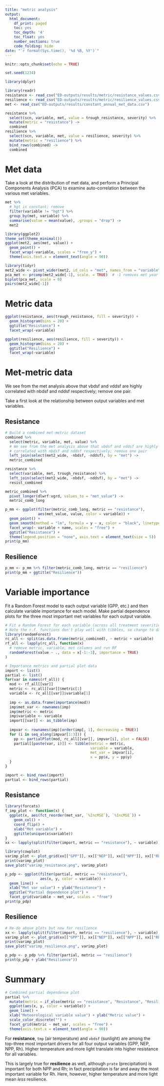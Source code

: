 ```yaml
---
title: "metric analysis"
output:
  html_document:
    df_print: paged
    toc: yes
    toc_depth: '4'
    toc_float: yes
    number_sections: true
    code_folding: hide
date: "`r format(Sys.time(), '%d %B, %Y')`"
---
```


```r
knitr::opts_chunk$set(echo = TRUE)

set.seed(1234)

library(dplyr)

library(readr)
resistance <- read_csv("ED-outputs/results/metric/resistance_values.csv")
resilience <- read_csv("ED-outputs/results/metric/resilience_values.csv")
met <- read_csv("ED-outputs/results/constant_annual_met_data.csv")

resistance %>% 
  select(scn, variable, met, value = trough_resistance, severity) %>% 
  mutate(metric = "resistance") ->
  combined
resilience %>% 
  select(scn, variable, met, value = resilience, severity) %>% 
  mutate(metric = "resilience") %>% 
  bind_rows(combined) ->
  combined
```

# Met data

Take a look at the distribution of met data, and perform a Principal Components
Analysis (PCA) to examine auto-correlation between the various met variables.

```r
met %>% 
  # hgt is constant; remove
  filter(variable != "hgt") %>%   
  group_by(met, variable) %>% 
  summarise(value = mean(value), .groups = "drop") ->
  met2

library(ggplot2)
theme_set(theme_minimal())
ggplot(met2, aes(met, value)) +
  geom_point() + 
  facet_wrap(~variable, scales = "free_y") +
  theme(axis.text.x = element_text(angle = 90))

library(tidyr)
met2_wide <- pivot_wider(met2, id_cols = "met", names_from = "variable")
pca_met <- prcomp(met2_wide[-1], scale. = TRUE)  # -1 removes met year column 
biplot(pca_met, scale = 0)
pairs(met2_wide[-1])
```

# Metric data

```r
ggplot(resistance, aes(trough_resistance, fill = severity)) +
  geom_histogram(bins = 20) + 
  ggtitle("Resistance") +
  facet_wrap(~variable)

ggplot(resilience, aes(resilience, fill = severity)) +
  geom_histogram(bins = 20) + 
  ggtitle("Resilience") +
  facet_wrap(~variable)
```

# Met-metric data {.tabset}

We see from the met analysis above that vbdsf and vddsf are highly
correlated with nbdsf and nddsf respectively; remove one pair.

Take a first look at the relationship between output variables and met variables.

## Resistance

```r
# Build a combined met-metric dataset
combined %>% 
  select(metric, variable, met, value) %>% 
  # We see from the met analysis above that vbdsf and vddsf are highly
  # correlated with nbdsf and nddsf respectively; remove one pair
  left_join(select(met2_wide, -nbdsf, -nddsf), by = "met") ->
  metric_combined

resistance %>% 
  select(variable, met, trough_resistance) %>% 
  left_join(select(met2_wide, -nbdsf, -nddsf), by = "met") ->
  resist_combined

metric_combined %>% 
  pivot_longer(dlwrf:vgrd, values_to = "met_value") ->
  metric_comb_long

p_mm <- ggplot(filter(metric_comb_long, metric == "resistance"), 
               aes(met_value, value, color = variable)) +
  geom_point() + 
  geom_smooth(method = "lm", formula = y ~ x, color = "black", linetype = 5) +
  facet_wrap(~ variable + name, scales = "free") + 
  ggtitle("Resistance") +
  theme(legend.position = "none", axis.text = element_text(size = 5))
print(p_mm)
```

## Resilience

```r
p_mm <- p_mm %+% filter(metric_comb_long, metric == "resilience")
print(p_mm + ggtitle("Resilience"))
```

# Variable importance {.tabset}

Fit a Random Forest model to each output variable (GPP, etc.) and then calculate
variable importance for each model. Make partial dependence plots for the
three most important met variables for each output variable.

```r
# Fit a Random Forest for each variable (across all treatment severities)
# Note the r.f. functions don't play well with tibbles, so change to data frame
library(randomForest)
rc_all <- split(as.data.frame(metric_combined), ~ metric + variable)
rf_all <- lapply(rc_all, function(x) 
  # remove metric, variable, met columns and run RF
  randomForest(value ~ ., data = x[-1:-3], importance = TRUE)
)

# Importance metrics and partial plot data
import <- list()
partial <- list()
for(var in names(rf_all)) {
  mod <- rf_all[[var]]
  metric <- rc_all[[var]]$metric[1]
  variable <- rc_all[[var]]$variable[1]
  
  imp <- as.data.frame(importance(mod))
  imp$met_var <- rownames(imp)
  imp$metric <- metric
  imp$variable <- variable
  import[[var]] <- as_tibble(imp)
  
  impvar <- rownames(imp)[order(imp[, 1], decreasing = TRUE)]
  for (i in seq_along(impvar[1:3])) {
    pp <- partialPlot(mod, rc_all[[var]], impvar[i], plot = FALSE)
    partial[[paste(var, i)]] <- tibble(metric = metric,
                                       variable = variable,
                                       met_var = impvar[i],
                                       x = pp$x, y = pp$y)
  }
}

import <- bind_rows(import)
partial <- bind_rows(partial)
```

## Resistance

```r
library(forcats)
f_imp_plot <- function(x) {
  ggplot(x, aes(fct_reorder(met_var, `%IncMSE`), `%IncMSE`)) + 
    geom_col() +
    coord_flip() +
    xlab("Met variable") +
    ggtitle(unique(x$variable))
}
xx <- lapply(split(filter(import, metric == "resistance"), ~ variable), f_imp_plot)

library(cowplot)
varimp_plot <- plot_grid(xx[["GPP"]], xx[["NEP"]], xx[["NPP"]], xx[["Rh"]])
print(varimp_plot)
save_plot("varimp_resistance.png", varimp_plot)

p_pdp <- ggplot(filter(partial, metric == "resistance"), 
                aes(x, y, color = variable)) + 
  geom_line() + 
  xlab("Met var value") + ylab("Resistance") +
  ggtitle("Partial dependence plot") +
  facet_grid(variable ~ met_var, scales = "free")
print(p_pdp)
```

## Resilience

```r
# Re-do above plots but now for resilience
xx <- lapply(split(filter(import, metric == "resilience"), ~ variable), f_imp_plot)
varimp_plot <- plot_grid(xx[["GPP"]], xx[["NEP"]], xx[["NPP"]], xx[["Rh"]])
print(varimp_plot)
save_plot("varimp_resilience.png", varimp_plot)

p_pdp <- p_pdp %+% filter(partial, metric == "resilience")
print(p_pdp + ylab("Resilience"))
```

# Summary

```r
# Combined partial dependence plot
partial %>% 
  mutate(metric = if_else(metric == "resistance", "Resistance", "Resilience")) %>% 
  ggplot(aes(x, y, color = variable)) + 
  geom_line() + 
  xlab("Meteorological variable value") + ylab("Metric value") +
  scale_color_discrete("") +
  facet_grid(metric ~ met_var, scales = "free") +
  theme(axis.text.x = element_text(angle = 90))
```

For **resistance**, `tmp` (air temperature) and `vbdsf` (sunlight) are among the
top-three most important drivers for all four output variables 
(GPP, NEP, NPP, Rh). Higher temperature and more light translate into higher
resistance for all variables.

This is largely true for **resilience** as well, although
`prate` (precipitation) is important for both NPP and Rh; in fact precipitation
is far and away the most important variable for Rh. Here, however,
higher temperature and more light mean _less_ resilience.
